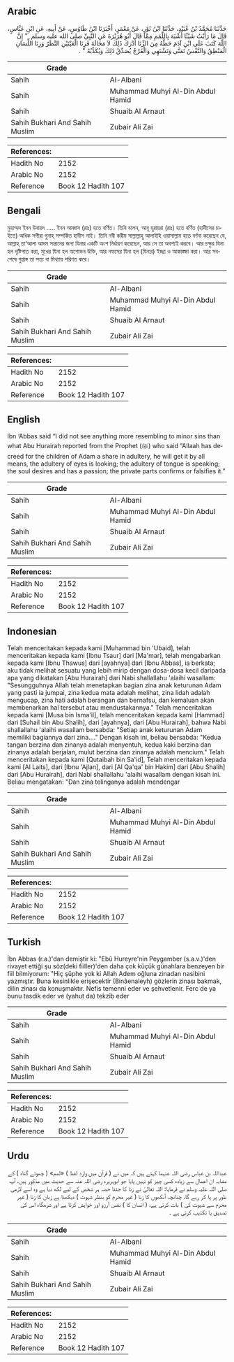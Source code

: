 ## Arabic


<div dir="rtl" lang="ar" style={{fontSize:'larger',backgroundColor:'#f8f9fa',padding:20}}>
حَدَّثَنَا مُحَمَّدُ بْنُ عُبَيْدٍ، حَدَّثَنَا ابْنُ ثَوْرٍ، عَنْ مَعْمَرٍ، أَخْبَرَنَا ابْنُ طَاوُسٍ، عَنْ أَبِيهِ، عَنِ ابْنِ عَبَّاسٍ، قَالَ مَا رَأَيْتُ شَيْئًا أَشْبَهَ بِاللَّمَمِ مِمَّا قَالَ أَبُو هُرَيْرَةَ عَنِ النَّبِيِّ صلى الله عليه وسلم ‏ "‏ إِنَّ اللَّهَ كَتَبَ عَلَى ابْنِ آدَمَ حَظَّهُ مِنَ الزِّنَا أَدْرَكَ ذَلِكَ لاَ مَحَالَةَ فَزِنَا الْعَيْنَيْنِ النَّظَرُ وَزِنَا اللِّسَانِ الْمَنْطِقُ وَالنَّفْسُ تَمَنَّى وَتَشْتَهِي وَالْفَرْجُ يُصَدِّقُ ذَلِكَ وَيُكَذِّبُهُ ‏"‏ ‏.‏
</div>
<div style={{backgroundColor:'#f8f9fa',padding:20, marginBottom: 10}}><table> <thead> <tr> <th>Grade</th> <th></th> </tr> </thead> <tbody> <tr><td>Sahih</td><td>Al-Albani</td></tr><tr><td>Sahih</td><td>Muhammad Muhyi Al-Din Abdul Hamid</td></tr><tr><td>Sahih</td><td>Shuaib Al Arnaut</td></tr><tr><td>Sahih Bukhari And Sahih Muslim</td><td>Zubair Ali Zai</td></tr></tbody></table><table> <thead> <tr> <th>References:</th> <th></th> </tr> </thead> <tbody><tr><td>Hadith No</td><td>2152</td></tr><tr><td>Arabic No</td><td>2152</td></tr><tr><td>Reference</td><td>Book 12 Hadith 107</td></tr></tbody></table></div>

## Bengali


<div dir="ltr" lang="bn" style={{fontSize:'larger',backgroundColor:'#f8f9fa',padding:20}}>
মুহাম্মদ ইবন উবায়দ ..... ইবন আব্বাস (রাঃ) হতে বর্ণিত। তিনি বলেন, আবূ হুরায়রা (রাঃ) হতে বর্ণিত (হাদীসের চাইতে) অধিক সগীরা গুনাহ্ সম্পর্কিত হাদীস নাই। তিনি নবী করীম সাল্লাল্লাহু আলাইহি ওয়াসাল্লাম হতে বর্ণনা করেছেন যে, আল্লাহ্ তা‘আলা আদম সন্তানের জন্য যিনার একটি অংশ নির্ধারণ করেছেন, আর সে তা অবশ্যই করবে। আর চক্ষুর যিনা হল দৃষ্টিপাত করা, মুখের যিনা হল অশোভন উক্তি, আর নফসের যিনা হল (যিনার) ইচ্ছা ও আকাঙ্ক্ষা করা। আর সবশেষে গুপ্তাঙ্গ তা সত্য বা মিথ্যায় পরিণত করে।
</div>
<div style={{backgroundColor:'#f8f9fa',padding:20, marginBottom: 10}}><table> <thead> <tr> <th>Grade</th> <th></th> </tr> </thead> <tbody> <tr><td>Sahih</td><td>Al-Albani</td></tr><tr><td>Sahih</td><td>Muhammad Muhyi Al-Din Abdul Hamid</td></tr><tr><td>Sahih</td><td>Shuaib Al Arnaut</td></tr><tr><td>Sahih Bukhari And Sahih Muslim</td><td>Zubair Ali Zai</td></tr></tbody></table><table> <thead> <tr> <th>References:</th> <th></th> </tr> </thead> <tbody><tr><td>Hadith No</td><td>2152</td></tr><tr><td>Arabic No</td><td>2152</td></tr><tr><td>Reference</td><td>Book 12 Hadith 107</td></tr></tbody></table></div>

## English


<div dir="ltr" lang="en" style={{fontSize:'larger',backgroundColor:'#f8f9fa',padding:20}}>
Ibn ‘Abbas said “I did not see anything more resembling to minor sins than what Abu Hurairah reported from the Prophet (ﷺ) who said “Allaah has decreed for the children of Adam a share in adultery, he will get it by all means, the adultery of eyes is looking; the adultery of tongue is speaking; the soul desires and has a passion; the private parts confirms or falsifies it.”
</div>
<div style={{backgroundColor:'#f8f9fa',padding:20, marginBottom: 10}}><table> <thead> <tr> <th>Grade</th> <th></th> </tr> </thead> <tbody> <tr><td>Sahih</td><td>Al-Albani</td></tr><tr><td>Sahih</td><td>Muhammad Muhyi Al-Din Abdul Hamid</td></tr><tr><td>Sahih</td><td>Shuaib Al Arnaut</td></tr><tr><td>Sahih Bukhari And Sahih Muslim</td><td>Zubair Ali Zai</td></tr></tbody></table><table> <thead> <tr> <th>References:</th> <th></th> </tr> </thead> <tbody><tr><td>Hadith No</td><td>2152</td></tr><tr><td>Arabic No</td><td>2152</td></tr><tr><td>Reference</td><td>Book 12 Hadith 107</td></tr></tbody></table></div>

## Indonesian


<div dir="ltr" lang="id" style={{fontSize:'larger',backgroundColor:'#f8f9fa',padding:20}}>
Telah menceritakan kepada kami [Muhammad bin 'Ubaid], telah menceritakan kepada kami [Ibnu Tsaur] dari [Ma'mar], telah mengabarkan kepada kami [Ibnu Thawus] dari [ayahnya] dari [Ibnu Abbas], ia berkata; aku tidak melihat sesuatu yang lebih mirip dengan dosa-dosa kecil daripada apa yang dikatakan [Abu Hurairah] dari Nabi shallallahu 'alaihi wasallam: "Sesungguhnya Allah telah menetapkan bagian zina anak keturunan Adam yang pasti ia jumpai, zina kedua mata adalah melihat, zina lidah adalah mengucap, zina hati adalah berangan dan bernafsu, dan kemaluan akan membenarkan hal tersebut atau mendustakannya." Telah menceritakan kepada kami [Musa bin Isma'il], telah menceritakan kepada kami [Hammad] dari [Suhail bin Abu Shalih], dari [ayahnya], dari [Abu Hurairah], bahwa Nabi shallallahu 'alaihi wasallam bersabda: "Setiap anak keturunan Adam memiliki bagiannya dari zina…." Dengan kisah ini, beliau bersabda: "Kedua tangan berzina dan zinanya adalah menyentuh, kedua kaki berzina dan zinanya adalah berjalan, mulut berzina dan zinanya adalah mencium." Telah menceritakan kepada kami [Qutaibah bin Sa'id], Telah menceritakan kepada kami [Al Laits], dari [Ibnu 'Ajlan], dari [Al Qa'qa' bin Hakim] dari [Abu Shalih] dari [Abu Hurairah], dari Nabi shallallahu 'alaihi wasallam dengan kisah ini. Beliau mengatakan: "Dan zina telinganya adalah mendengar
</div>
<div style={{backgroundColor:'#f8f9fa',padding:20, marginBottom: 10}}><table> <thead> <tr> <th>Grade</th> <th></th> </tr> </thead> <tbody> <tr><td>Sahih</td><td>Al-Albani</td></tr><tr><td>Sahih</td><td>Muhammad Muhyi Al-Din Abdul Hamid</td></tr><tr><td>Sahih</td><td>Shuaib Al Arnaut</td></tr><tr><td>Sahih Bukhari And Sahih Muslim</td><td>Zubair Ali Zai</td></tr></tbody></table><table> <thead> <tr> <th>References:</th> <th></th> </tr> </thead> <tbody><tr><td>Hadith No</td><td>2152</td></tr><tr><td>Arabic No</td><td>2152</td></tr><tr><td>Reference</td><td>Book 12 Hadith 107</td></tr></tbody></table></div>

## Turkish


<div dir="ltr" lang="tr" style={{fontSize:'larger',backgroundColor:'#f8f9fa',padding:20}}>
İbn Abbas (r.a.)'dan demiştir ki: "Ebû Hureyre'nin Peygamber (s.a.v.)'den rivayet ettiği şu söz(deki fiiller)'den daha çok küçük günahlara benzeyen bir fiil bilmiyorum: "Hiç şüphe yok ki Allah Adem oğluna zinadan nasibini yazmıştır. Buna kesinlikle erişecektir (Binâenaleyh) gözlerin zinası bakmak, dilin zinası da konuşmaktır. Nefis temenni eder ve şehvetlenir. Ferc de ya bunu tasdik eder ve (yahut da) tekzîb eder
</div>
<div style={{backgroundColor:'#f8f9fa',padding:20, marginBottom: 10}}><table> <thead> <tr> <th>Grade</th> <th></th> </tr> </thead> <tbody> <tr><td>Sahih</td><td>Al-Albani</td></tr><tr><td>Sahih</td><td>Muhammad Muhyi Al-Din Abdul Hamid</td></tr><tr><td>Sahih</td><td>Shuaib Al Arnaut</td></tr><tr><td>Sahih Bukhari And Sahih Muslim</td><td>Zubair Ali Zai</td></tr></tbody></table><table> <thead> <tr> <th>References:</th> <th></th> </tr> </thead> <tbody><tr><td>Hadith No</td><td>2152</td></tr><tr><td>Arabic No</td><td>2152</td></tr><tr><td>Reference</td><td>Book 12 Hadith 107</td></tr></tbody></table></div>

## Urdu


<div dir="rtl" lang="ur" style={{fontSize:'larger',backgroundColor:'#f8f9fa',padding:20}}>
عبداللہ بن عباس رضی اللہ عنہما کہتے ہیں کہ میں نے ( قرآن میں وارد لفظ ) «لمم» ( چھوٹے گناہ ) کے مشابہ ان اعمال سے زیادہ کسی چیز کو نہیں پایا جو ابوہریرہ رضی اللہ عنہ سے حدیث میں مذکور ہیں، آپ صلی اللہ علیہ وسلم نے فرمایا: اللہ تعالیٰ نے زنا کا جتنا حصہ ہر شخص کے لیے لکھ دیا ہے وہ اسے لازمی طور پر پا کر رہے گا، چنانچہ آنکھوں کا زنا ( غیر محرم کو بنظر شہوت ) دیکھنا ہے زبان کا زنا ( غیر محرم سے شہوت کی ) بات کرنی ہے، ( انسان کا ) نفس آرزو اور خواہش کرتا ہے اور شرمگاہ اس کی تصدیق یا تکذیب کرتی ہے ۔
</div>
<div style={{backgroundColor:'#f8f9fa',padding:20, marginBottom: 10}}><table> <thead> <tr> <th>Grade</th> <th></th> </tr> </thead> <tbody> <tr><td>Sahih</td><td>Al-Albani</td></tr><tr><td>Sahih</td><td>Muhammad Muhyi Al-Din Abdul Hamid</td></tr><tr><td>Sahih</td><td>Shuaib Al Arnaut</td></tr><tr><td>Sahih Bukhari And Sahih Muslim</td><td>Zubair Ali Zai</td></tr></tbody></table><table> <thead> <tr> <th>References:</th> <th></th> </tr> </thead> <tbody><tr><td>Hadith No</td><td>2152</td></tr><tr><td>Arabic No</td><td>2152</td></tr><tr><td>Reference</td><td>Book 12 Hadith 107</td></tr></tbody></table></div>